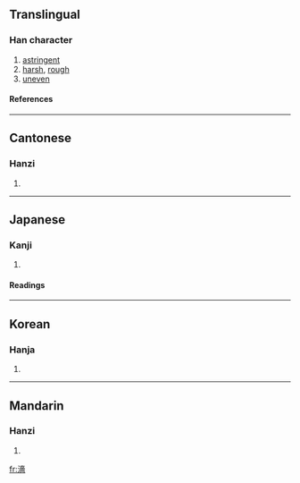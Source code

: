 {{see|澀}}

==Translingual==
===Han character===
{{Han char|rn=85|rad=水|as=13|sn=16|four=3416<sub>1</sub>|canj=水土人田 (EGOW)}}
# [[astringent]]
# [[harsh]], [[rough]]
# [[uneven]]
====References====
{{Han ref|kx=0654.270|dkj=18448|dj=1065.050|hdz=31754.020|uh=6FC7|ud=28615|bh=E9EC|bd=59884}}

----
==Cantonese==
===Hanzi===
{{yue-hanzi|jyut=|y=sap1}}
# {{defn|Cantonese}}

----
==Japanese==
===Kanji===
{{ja-kanji|grade=|rs=水13}}
# {{defn|Japanese}} 
====Readings====
{{ja-readings|on=[[しょく]] (shoku), [[しき]] (shiki), [[しゅう]] (shū)|kun=[[とどこおる]] (todokooru)}}

----
==Korean==
===Hanja===
{{ko-hanja|hangeul=색|eumhun=|rv=saek|mr=saek|y=syak}}
# {{defn|Korean}}

----
==Mandarin==
===Hanzi===
{{cmn-hanzi|pin=[[huò]] (huo4), [[sè]] (se4), [[wèi]] (wei4)|wg=huo<sup>4</sup>, se<sup>4</sup>, wei<sup>4</sup>}}
# {{defn|Mandarin}}

[[fr:濇]]